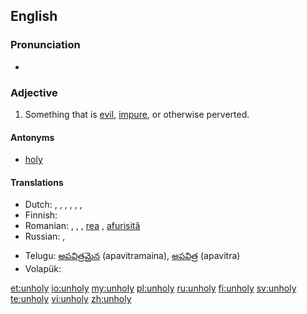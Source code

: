 ==English==

===Pronunciation===
* {{rhymes|əʊli}}

===Adjective===
{{en-adj|unhol|ier|more}}

# Something that is [[evil]], [[impure]], or otherwise perverted.

====Antonyms====
* [[holy]]

====Translations====
{{trans-top|something that is [[evil]]}}
* Dutch: {{t|nl|euvel}}, {{t|nl|kwaad}}, {{t|nl|kwaadaardig}}, {{t|nl|boos}}, {{t|nl|boosaardig}}, {{t|nl|slecht}}, {{t|nl|onheilig}}
* Finnish: {{t-|fi|epäpyhä}}
* Romanian: {{t+|ro|rău|m|n}}, {{t-|ro|nesfânt}} {{m|n}}, {{t-|ro|afurisit}} {{m|n}}, [[rea]] {{f}}, [[afurisită]] {{f}}
* Russian: {{t+|ru|нечестивый|sc=Cyrl}}, {{t+|ru|порочный|sc=Cyrl}}
{{trans-mid}}
* Telugu: [[అపవిత్రమైన]] (apavitramaina), [[అపవిత్ర]] (apavitra)
* Volapük: {{t+|vo|nesaludik}}
{{trans-bottom}}

[[et:unholy]]
[[io:unholy]]
[[my:unholy]]
[[pl:unholy]]
[[ru:unholy]]
[[fi:unholy]]
[[sv:unholy]]
[[te:unholy]]
[[vi:unholy]]
[[zh:unholy]]